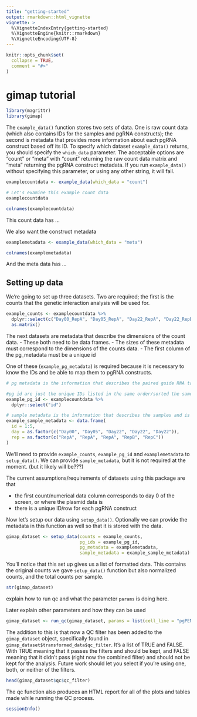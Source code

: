 ```yaml
---
title: "getting-started"
output: rmarkdown::html_vignette
vignette: >
  %\VignetteIndexEntry{getting-started}
  %\VignetteEngine{knitr::rmarkdown}
  %\VignetteEncoding{UTF-8}
---
```


```r
knitr::opts_chunk$set(
  collapse = TRUE,
  comment = "#>"
)
```

# gimap tutorial

```r
library(magrittr)
library(gimap)
```

The `example_data()` function stores two sets of data. One is raw count data (which also contains IDs for the samples and pgRNA constructs); the second is metadata that provides more information about each pgRNA construct based off its ID. To specify which dataset `example_data()` returns, you should specify the `which_data` parameter. The acceptable options are "count" or "meta" with "count" returning the raw count data matrix and "meta" returning the pgRNA construct metadata. If you run `example_data()` without specifying this parameter, or using any other string, it will fail.

```r
examplecountdata <- example_data(which_data = "count")

# Let's examine this example count data
examplecountdata
```


```r
colnames(examplecountdata)
```

This count data has ...

We also want the construct metadata

```r
examplemetadata <- example_data(which_data = "meta")
```

```r
colnames(examplemetadata)
```

And the meta data has ...

## Setting up data

We're going to set up three datasets. Two are required; the first is the counts that the genetic interaction analysis will be used for. 

```r
example_counts <- examplecountdata %>%
  dplyr::select(c("Day00_RepA", "Day05_RepA", "Day22_RepA", "Day22_RepB", "Day22_RepC")) %>%
  as.matrix()
```

The next datasets are metadata that describe the dimensions of the count data. 
- These both need to be data frames. 
- The sizes of these metadata must correspond to the dimensions of the counts data. 
- The first column of the pg_metadata must be a unique id

One of these (`example_pg_metadata`) is required because it is necessary to know the IDs and be able to map them to pgRNA constructs. 

```r
# pg metadata is the information that describes the paired guide RNA targets and will be loaded/explained later

#pg id are just the unique IDs listed in the same order/sorted the same way as the count data and can be used for mapping between the count data and the metadata
example_pg_id <- examplecountdata %>%
  dplyr::select("id")

# sample metadata is the information that describes the samples and is sorted the same way as the columns in the count data
example_sample_metadata <- data.frame(
  id = 1:5,
  day = as.factor(c("Day00", "Day05", "Day22", "Day22", "Day22")), 
  rep = as.factor(c("RepA", "RepA", "RepA", "RepB", "RepC"))
)
```

We'll need to provide `example_counts`, `example_pg_id` and `examplemetadata` to `setup_data()`. We can provide `sample_metadata`, but it is not required at the moment. (but it likely will be???)

The current assumptions/requirements of datasets using this package are that

* the first count/numerical data column corresponds to day 0 of the screen, or where the plasmid data is
* there is a unique ID/row for each pgRNA construct

Now let's setup our data using `setup_data()`. Optionally we can provide the metadata in this function as well so that it is stored with the data. 

```r
gimap_dataset <- setup_data(counts = example_counts, 
                            pg_ids = example_pg_id,
                            pg_metadata = examplemetadata,
                            sample_metadata = example_sample_metadata)
```

You'll notice that this set up gives us a list of formatted data. This contains the original counts we gave `setup_data()` function but also normalized counts, and the total counts per sample. 

```r
str(gimap_dataset)
```

explain how to run qc and what the parameter `params` is doing here. 

Later explain other parameters and how they can be used

```r
gimap_dataset <- run_qc(gimap_dataset, params = list(cell_line = "pgPEN_HeLa"))
```

The addition to this is that now a QC filter has been added to the `gimap_dataset` object, specifically found in `gimap_dataset$transformed_data$qc_filter`. It's a list of TRUE and FALSE. With TRUE meaning that it passes the filters and should be kept, and FALSE meaning that it didn't pass (right now the combined filter) and should not be kept for the analysis. Future work should let you select if you're using one, both, or neither of the filters.

```r
head(gimap_dataset$qc$qc_filter)
```

The qc function also produces an HTML report for all of the plots and tables made while running the QC process.

```r
sessionInfo()
```
